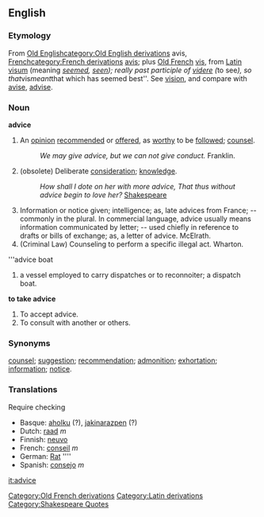 ==English==
{{webster}} 
{{rfc}}
===Etymology===
From [[w:Old English language|Old English]][[category:Old English derivations]] avis, [[w:French language|French]][[category:French derivations]] [[avis]]; plus [[w:Old French|Old French]][[Category:Old French derivations]] [[vis]], from [[w:Latin|Latin]][[Category:Latin derivations]] [[visum]]  (meaning ''[[seemed]], [[seen]]); really past participle of [[videre]] (''to see''), so that ''vis'' meant ''that which has seemed best''. See [[vision]], and compare with [[avise]], [[advise]]. 


===Noun===
'''advice'''
#An [[opinion]] [[recommend]]ed or [[offer]]ed, as [[worthy]] to be [[follow]]ed; [[counsel]]. 
#:''We may give advice, but we can not give conduct.'' Franklin.
#(obsolete) Deliberate [[consideration]]; [[knowledge]]. 
#:''How shall I dote on her with more advice, That thus without advice begin to love her?'' [[w:Shakespeare|Shakespeare]][[Category:Shakespeare Quotes]]
#Information or notice given; intelligence; as, late advices from France; -- commonly in the plural. In commercial language, advice usually means information communicated by letter; -- used chiefly in reference to drafts or bills of exchange; as, a letter of advice. McElrath. 
#(Criminal Law) Counseling to perform a specific illegal act. Wharton. 

'''advice boat
#a vessel employed to carry dispatches or to reconnoiter; a dispatch boat. 

'''to take advice'''
#To accept advice.
#To consult with another or others. 

===Synonyms===
[[counsel]]; [[suggestion]]; [[recommendation]]; [[admonition]]; [[exhortation]]; [[information]]; [[notice]]. 
<!--
====Parody====
#A [[commodity]] peddled [[by]] your [[lawyer]] [[and]] given [[away]] by your [[mother-in-law]], [[but]] [[impossible]] [[to]] [[dispose]] [[of]] [[yourself]].  [[Famous]] [[as]] [[the]] [[one]] [[thing]] [[which]] it is ''More blessed to give than receive.''
#:'''Good advice''': Something old men give young men when they can no longer give them a bad example. - 1904, ''[[The Foolish Dictionary]]''
#Notification
-->

===Translations===
Require checking

*Basque: [[aholku]] (?), [[jakinarazpen]] (?)
*Dutch: [[raad]] ''m''
*Finnish: [[neuvo]]
*French: [[conseil]] ''m''
*German: [[Rat]] ''''
*Spanish: [[consejo]] ''m''

[[it:advice]]

<!-- from Webster:

Ad*vice" (#), n. [OE. avis, F. avis; + OF. vis, fr. L. visum seemed, seen; really p. p. of videre to see, so that vis meant that which has seemed best. See Vision, and cf. Avise, Advise.] 
1. An opinion recommended or offered, as worthy to be followed; counsel. 

We may give advice, but we can not give conduct. Franklin.
2. Deliberate consideration; knowledge. [Obs.] 

How shall I dote on her with more advice, That thus without advice begin to love her? Shak.
3. Information or notice given; intelligence; as, late advices from France; -- commonly in the plural. &hand; In commercial language, advice usually means information communicated by letter; -- used chiefly in reference to drafts or bills of exchange; as, a letter of advice. McElrath. 

4. (Crim. Law) Counseling to perform a specific illegal act. Wharton. Advice boat, a vessel employed to carry dispatches or to reconnoiter; a dispatch boat. -- To take advice. (a) To accept advice. (b) To consult with another or others. Syn. -- Counsel; suggestion; recommendation; admonition; exhortation; information; notice. 

-->